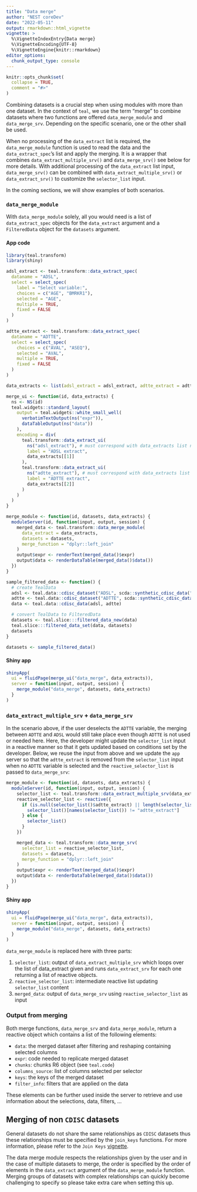```yaml
---
title: "Data merge"
author: "NEST coreDev"
date: "2022-05-11"
output: rmarkdown::html_vignette
vignette: >
  %\VignetteIndexEntry{Data merge}
  %\VignetteEncoding{UTF-8}
  %\VignetteEngine{knitr::rmarkdown}
editor_options:
  chunk_output_type: console
---
```


```r
knitr::opts_chunk$set(
  collapse = TRUE,
  comment = "#>"
)
```

Combining datasets is a crucial step when using modules with more than one dataset. In the context of `teal`, we use 
the term "merge" to combine datasets where two functions are offered `data_merge_module` and `data_merge_srv`. Depending on the specific scenario, one or the other shall be used. 

When no processing of the `data_extract` list is required, the `data_merge_module` function is used to read the data and the `data_extract_spec`'s list and apply the merging. It is a wrapper that combines `data_extract_multiple_srv()` and `data_merge_srv()` see below for more details.
With additional processing of the `data_extract` list input, `data_merge_srv()` can be combined with `data_extract_multiple_srv()` or `data_extract_srv()` to customize the `selector_list` input. 

In the coming sections, we will show examples of both scenarios.

### `data_merge_module`

With `data_merge_module` solely, all you would need is a list of `data_extract_spec` objects for the `data_extract` argument and a `FilteredData` object for the `datasets` argument.

#### App code

```r
library(teal.transform)
library(shiny)

adsl_extract <- teal.transform::data_extract_spec(
  dataname = "ADSL",
  select = select_spec(
    label = "Select variable:",
    choices = c("AGE", "BMRKR1"),
    selected = "AGE",
    multiple = TRUE,
    fixed = FALSE
  )
)

adtte_extract <- teal.transform::data_extract_spec(
  dataname = "ADTTE",
  select = select_spec(
    choices = c("AVAL", "ASEQ"),
    selected = "AVAL",
    multiple = TRUE,
    fixed = FALSE
  )
)

data_extracts <- list(adsl_extract = adsl_extract, adtte_extract = adtte_extract)

merge_ui <- function(id, data_extracts) {
  ns <- NS(id)
  teal.widgets::standard_layout(
    output = teal.widgets::white_small_well(
      verbatimTextOutput(ns("expr")),
      dataTableOutput(ns("data"))
    ),
    encoding = div(
      teal.transform::data_extract_ui(
        ns("adsl_extract"), # must correspond with data_extracts list names
        label = "ADSL extract",
        data_extracts[[1]]
      ),
      teal.transform::data_extract_ui(
        ns("adtte_extract"), # must correspond with data_extracts list names
        label = "ADTTE extract",
        data_extracts[[2]]
      )
    )
  )
}

merge_module <- function(id, datasets, data_extracts) {
  moduleServer(id, function(input, output, session) {
    merged_data <- teal.transform::data_merge_module(
      data_extract = data_extracts,
      datasets = datasets,
      merge_function = "dplyr::left_join"
    )
    output$expr <- renderText(merged_data()$expr)
    output$data <- renderDataTable(merged_data()$data())
  })
}

sample_filtered_data <- function() {
  # create TealData
  adsl <- teal.data::cdisc_dataset("ADSL", scda::synthetic_cdisc_data("latest")$adsl)
  adtte <- teal.data::cdisc_dataset("ADTTE", scda::synthetic_cdisc_data("latest")$adtte)
  data <- teal.data::cdisc_data(adsl, adtte)

  # convert TealData to FilteredData
  datasets <- teal.slice:::filtered_data_new(data)
  teal.slice:::filtered_data_set(data, datasets)
  datasets
}

datasets <- sample_filtered_data()
```

#### Shiny app

```r
shinyApp(
  ui = fluidPage(merge_ui("data_merge", data_extracts)),
  server = function(input, output, session) {
    merge_module("data_merge", datasets, data_extracts)
  }
)
```

### `data_extract_multiple_srv` + `data_merge_srv`

In the scenario above, if the user deselects the `ADTTE` variable, the merging between `ADTTE` and `ADSL` would still take place even though `ADTTE` is not used or needed here. Here, the developer might update the `selector_list` input in a reactive manner so that it gets updated based on conditions set by the developer. Below, we reuse the input from above and we update the `app` server so that the `adtte_extract` is removed from the `selector_list` input when no `ADTTE` variable is selected and the `reactive_selector_list` is passed to `data_merge_srv`:

```r
merge_module <- function(id, datasets, data_extracts) {
  moduleServer(id, function(input, output, session) {
    selector_list <- teal.transform::data_extract_multiple_srv(data_extracts, datasets)
    reactive_selector_list <- reactive({
      if (is.null(selector_list()$adtte_extract) || length(selector_list()$adtte_extract()$select) == 0) {
        selector_list()[names(selector_list()) != "adtte_extract"]
      } else {
        selector_list()
      }
    })

    merged_data <- teal.transform::data_merge_srv(
      selector_list = reactive_selector_list,
      datasets = datasets,
      merge_function = "dplyr::left_join"
    )
    output$expr <- renderText(merged_data()$expr)
    output$data <- renderDataTable(merged_data()$data())
  })
}
```

#### Shiny app

```r
shinyApp(
  ui = fluidPage(merge_ui("data_merge", data_extracts)),
  server = function(input, output, session) {
    merge_module("data_merge", datasets, data_extracts)
  }
)
```

`data_merge_module` is replaced here with three parts:

1) `selector_list`: output of `data_extract_multiple_srv` which loops over the list of data_extract given and runs `data_extract_srv` for each one returning a list of reactive objects.
2) `reactive_selector_list`: intermediate reactive list updating `selector_list` content
3) `merged_data`: output of `data_merge_srv` using `reactive_selector_list` as input

### Output from merging

Both merge functions, `data_merge_srv` and `data_merge_module`, return a reactive object which contains a list of the following elements:

-  `data`: the merged dataset after filtering and reshaping containing selected columns
-  `expr`: code needed to replicate merged dataset
-  `chunks`: chunks R6 object (see `teal.code`)
-  `columns_source`: list of columns selected per selector
-  `keys`: the keys of the merged dataset
-  `filter_info`: filters that are applied on the data

These elements can be further used inside the server to retrieve and use information about the selections, data, filters, ...

## Merging of non `CDISC` datasets

General datasets do not share the same relationships as `CDISC` datasets thus these relationships must be specified by the `join_keys` functions. For more information, please refer to the `Join Keys` [vignette](https://insightsengineering.github.io/teal/articles/join-keys).

The data merge module respects the relationships given by the user and in the case of multiple datasets to merge, the order is specified by the order of elements in the `data_extract` argument of the `data_merge_module` function. Merging groups of datasets with complex relationships can quickly become challenging to specify so please take extra care when setting this up.
